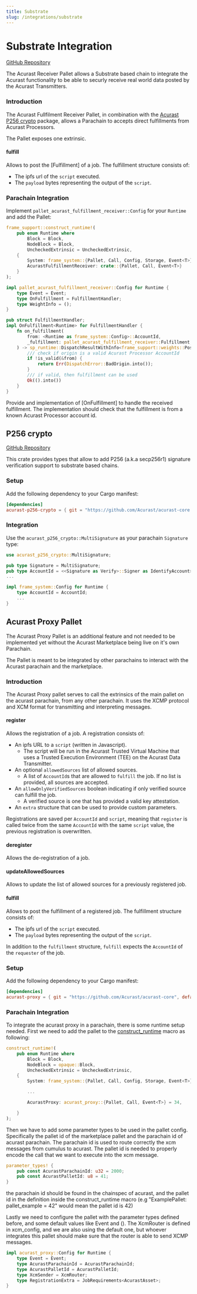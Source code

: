 ```yaml
---
title: Substrate
slug: /integrations/substrate
---
```


# Substrate Integration

[GitHub Repository](https://github.com/Acurast/acurast-core)

The Acurast Receiver Pallet allows a Substrate based chain to integrate the Acurast functionality to be able to securly receive real world data posted by the Acurast Transmitters.

### Introduction

The Acurast Fullfilment Receiver Pallet, in combination with the [Acurast P256 crypto](https://github.com/Acurast/acurast-core/tree/main/p256-crypto) package, allows a Parachain to accepts direct fulfillments from Acurast Processors.

The Pallet exposes one extrinsic.

#### fulfill

Allows to post the [Fulfillment] of a job. The fulfillment structure consists of:

- The ipfs url of the `script` executed.
- The `payload` bytes representing the output of the `script`.

### Parachain Integration

Implement `pallet_acurast_fulfillment_receiver::Config` for your `Runtime` and add the Pallet:

```rust
frame_support::construct_runtime!(
    pub enum Runtime where
        Block = Block,
        NodeBlock = Block,
        UncheckedExtrinsic = UncheckedExtrinsic,
    {
        System: frame_system::{Pallet, Call, Config, Storage, Event<T>} = 0,
        AcurastFulfillmentReceiver: crate::{Pallet, Call, Event<T>}
    }
);

impl pallet_acurast_fulfillment_receiver::Config for Runtime {
    type Event = Event;
    type OnFulfillment = FulfillmentHandler;
    type WeightInfo = ();
}

pub struct FulfillmentHandler;
impl OnFulfillment<Runtime> for FulfillmentHandler {
    fn on_fulfillment(
        from: <Runtime as frame_system::Config>::AccountId,
        _fulfillment: pallet_acurast_fulfillment_receiver::Fulfillment,
    ) -> sp_runtime::DispatchResultWithInfo<frame_support::weights::PostDispatchInfo> {
        /// check if origin is a valid Acurast Processor AccountId
        if !is_valid(&from) {
            return Err(DispatchError::BadOrigin.into());
        }
        /// if valid, then fulfillment can be used
        Ok(().into())
    }
}
```

Provide and implementation of [OnFulfillment] to handle the received fulfillment. The implementation should check that the fulfillment is from a known Acurast Processor account id.

## P256 crypto

[GitHub Repository](https://github.com/Acurast/acurast-core/tree/main/p256-crypto)

This crate provides types that allow to add P256 (a.k.a secp256r1) signature verification support to substrate based chains.

### Setup

Add the following dependency to your Cargo manifest:

```toml
[dependencies]
acurast-p256-crypto = { git = "https://github.com/Acurast/acurast-core.git" }
```

### Integration

Use the `acurast_p256_crypto::MultiSignature` as your parachain `Signature` type:

```rust
use acurast_p256_crypto::MultiSignature;

pub type Signature = MultiSignature;
pub type AccountId = <<Signature as Verify>::Signer as IdentifyAccount>::AccountId;
...

impl frame_system::Config for Runtime {
	type AccountId = AccountId;
    ...
}
```

## Acurast Proxy Pallet

The Acurast Proxy Pallet is an additional feature and not needed to be implemented yet without the Acurast Marketplace being live on it's own Parachain.

The Pallet is meant to be integrated by other parachains to interact with the Acurast parachain and the marketplace.

### Introduction

The Acurast Proxy pallet serves to call the extrinsics of the main pallet on the acurast parachain, from any other parachain.
It uses the XCMP protocol and XCM format for transmitting and interpreting messages.

#### register

Allows the registration of a job. A registration consists of:

- An ipfs URL to a `script` (written in Javascript).
  - The script will be run in the Acurast Trusted Virtual Machine that uses a Trusted Execution Environment (TEE) on the Acurast Data Transmitter.
- An optional `allowedSources` list of allowed sources.
  - A list of `AccountId`s that are allowed to `fulfill` the job. If no list is provided, all sources are accepted.
- An `allowOnlyVerifiedSources` boolean indicating if only verified source can fulfill the job.
  - A verified source is one that has provided a valid key attestation.
- An `extra` structure that can be used to provide custom parameters.

Registrations are saved per `AccountId` and `script`, meaning that `register` is called twice from the same `AccountId` with the same `script` value, the previous registration is overwritten.

#### deregister

Allows the de-registration of a job.

#### updateAllowedSources

Allows to update the list of allowed sources for a previously registered job.

#### fulfill

Allows to post the fulfillment of a registered job. The fulfillment structure consists of:

- The ipfs url of the `script` executed.
- The `payload` bytes representing the output of the `script`.

In addition to the `fulfillment` structure, `fulfill` expects the `AccountId` of the `requester` of the job.

### Setup

Add the following dependency to your Cargo manifest:

```toml
[dependencies]
acurast-proxy = { git = "https://github.com/Acurast/acurast-core", default-features = false, branch = "feat/proxy-pallet" }
```

### Parachain Integration

To integrate the acurast proxy in a parachain, there is some runtime setup needed. First we need to add the pallet to
the [construct_runtime](https:://example.com) macro as following:

```rust
construct_runtime!(
    pub enum Runtime where
        Block = Block,
        NodeBlock = opaque::Block,
        UncheckedExtrinsic = UncheckedExtrinsic,
    {
        System: frame_system::{Pallet, Call, Config, Storage, Event<T>} = 0,

        ...

        AcurastProxy: acurast_proxy::{Pallet, Call, Event<T>} = 34,

    }
);
```

Then we have to add some parameter types to be used in the pallet config. Specifically the pallet id of the marketplace
pallet and the parachain id of acurast parachain. The parachain id is used to route correctly the xcm messages from cumulus
to acurast. The pallet id is needed to properly encode the call that we want to execute into the xcm message.

```rust
parameter_types! {
	pub const AcurastParachainId: u32 = 2000;
	pub const AcurastPalletId: u8 = 41;
}
```

the parachain id should be found in the chainspec of acurast, and the pallet id in the definition inside the construct_runtime macro
(e.g "ExamplePallet: pallet_example = 42" would mean the pallet id is 42)

Lastly we need to configure the pallet with the parameter types defined before, and some default values like Event and ().
The XcmRouter is defined in xcm_config, and we are also using the default one, but whoever integrates this pallet should
make sure that the router is able to send XCMP messages.

```rust
impl acurast_proxy::Config for Runtime {
	type Event = Event;
	type AcurastParachainId = AcurastParachainId;
	type AcurastPalletId = AcurastPalletId;
	type XcmSender = XcmRouter;
	type RegistrationExtra = JobRequirements<AcurastAsset>;
}
```
